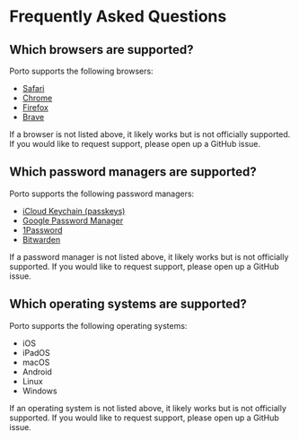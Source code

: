 # Frequently Asked Questions

## Which browsers are supported?

Porto supports the following browsers:

- [Safari](https://apple.com/safari)
- [Chrome](https://google.com/chrome)
- [Firefox](https://mozilla.org/firefox)
- [Brave](https://brave.com)

If a browser is not listed above, it likely works but is not officially supported. If you would like to request support, please open up a GitHub issue.

## Which password managers are supported?

Porto supports the following password managers:

- [iCloud Keychain (passkeys)](https://support.apple.com/en-us/109016)
- [Google Password Manager](https://passwords.google.com)
- [1Password](https://1password.com)
- [Bitwarden](https://bitwarden.com)

If a password manager is not listed above, it likely works but is not officially supported. If you would like to request support, please open up a GitHub issue.

## Which operating systems are supported?

Porto supports the following operating systems:

- iOS
- iPadOS
- macOS
- Android
- Linux
- Windows

If an operating system is not listed above, it likely works but is not officially supported. If you would like to request support, please open up a GitHub issue.
